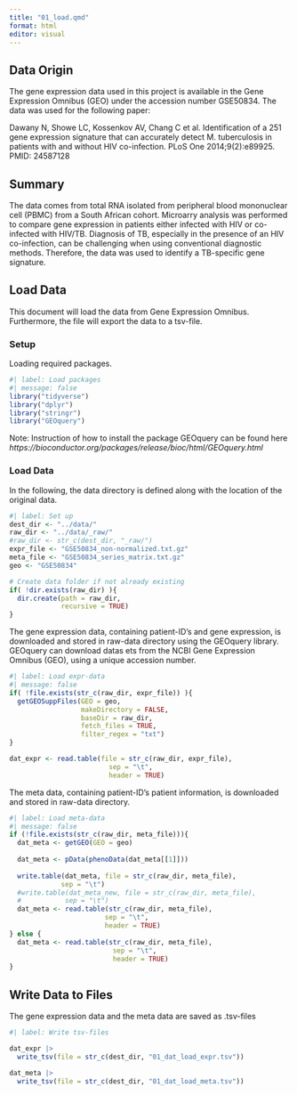 ```yaml
---
title: "01_load.qmd"
format: html
editor: visual
---
```


## Data Origin

The gene expression data used in this project is available in the Gene Expression Omnibus (GEO) under the accession number GSE50834. The data was used for the following paper:

Dawany N, Showe LC, Kossenkov AV, Chang C et al. Identification of a 251 gene expression signature that can accurately detect M. tuberculosis in patients with and without HIV co-infection. PLoS One 2014;9(2):e89925. PMID: 24587128

## Summary

The data comes from total RNA isolated from peripheral blood mononuclear cell (PBMC) from a South African cohort. Microarry analysis was performed to compare gene expression in patients either infected with HIV or co-infected with HIV/TB. Diagnosis of TB, especially in the presence of an HIV co-infection, can be challenging when using conventional diagnostic methods. Therefore, the data was used to identify a TB-specific gene signature.

## Load Data

This document will load the data from Gene Expression Omnibus. Furthermore, the file will export the data to a tsv-file.

### Setup

Loading required packages.

```r
#| label: Load packages
#| message: false
library("tidyverse")
library("dplyr")
library("stringr")
library("GEOquery")
```

Note: Instruction of how to install the package GEOquery can be found here *https://bioconductor.org/packages/release/bioc/html/GEOquery.html*

### Load Data

In the following, the data directory is defined along with the location of the original data.

```r
#| label: Set up
dest_dir <- "../data/"
raw_dir <- "../data/_raw/"
#raw_dir <- str_c(dest_dir, "_raw/")
expr_file <- "GSE50834_non-normalized.txt.gz"
meta_file <- "GSE50834_series_matrix.txt.gz"
geo <- "GSE50834"

# Create data folder if not already existing
if( !dir.exists(raw_dir) ){
  dir.create(path = raw_dir,
             recursive = TRUE)
}

```

The gene expression data, containing patient-ID's and gene expression, is downloaded and stored in raw-data directory using the GEOquery library. GEOquery can download datas ets from the NCBI Gene Expression Omnibus (GEO), using a unique accession number.

```r
#| label: Load expr-data
#| message: false
if( !file.exists(str_c(raw_dir, expr_file)) ){
  getGEOSuppFiles(GEO = geo,
                  makeDirectory = FALSE,
                  baseDir = raw_dir,
                  fetch_files = TRUE,
                  filter_regex = "txt")
}

dat_expr <- read.table(file = str_c(raw_dir, expr_file),
                         sep = "\t",
                         header = TRUE)
```

The meta data, containing patient-ID's patient information, is downloaded and stored in raw-data directory.

```r
#| label: Load meta-data
#| message: false
if (!file.exists(str_c(raw_dir, meta_file))){
  dat_meta <- getGEO(GEO = geo)
  
  dat_meta <- pData(phenoData(dat_meta[[1]]))
  
  write.table(dat_meta, file = str_c(raw_dir, meta_file), 
             sep = "\t")
  #write.table(dat_meta_new, file = str_c(raw_dir, meta_file), 
  #           sep = "\t")
  dat_meta <- read.table(str_c(raw_dir, meta_file), 
                        sep = "\t",
                        header = TRUE)
} else {
  dat_meta <- read.table(str_c(raw_dir, meta_file), 
                          sep = "\t",
                          header = TRUE)
}

```

## Write Data to Files

The gene expression data and the meta data are saved as .tsv-files

```r
#| label: Write tsv-files

dat_expr |> 
  write_tsv(file = str_c(dest_dir, "01_dat_load_expr.tsv"))

dat_meta |> 
  write_tsv(file = str_c(dest_dir, "01_dat_load_meta.tsv"))
```
